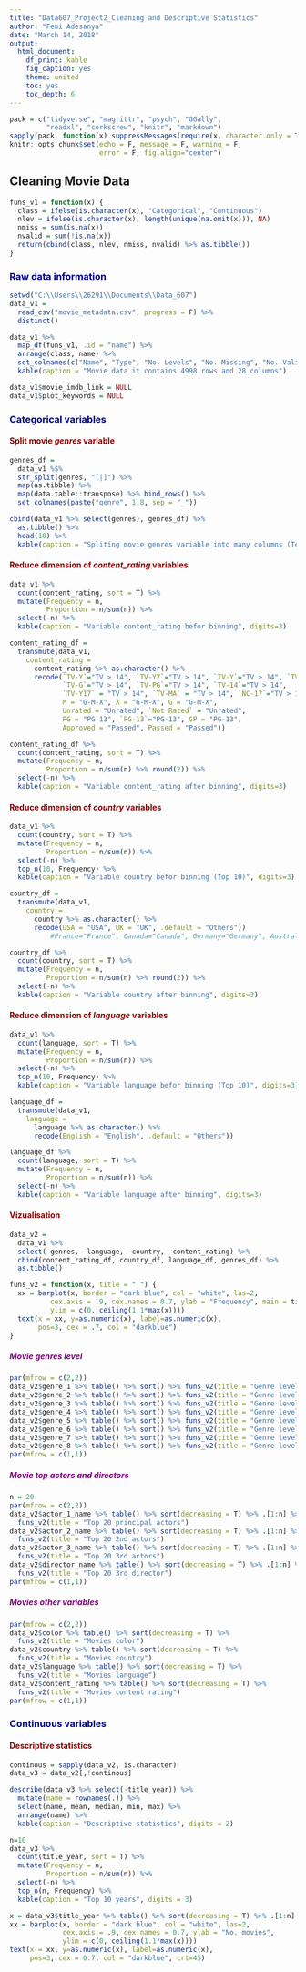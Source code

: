 ---
title: "Data607_Project2_Cleaning and Descriptive Statistics"
author: "Femi Adesanya"
date: "March 14, 2018"
output: 
  html_document: 
    df_print: kable
    fig_caption: yes
    theme: united
    toc: yes
    toc_depth: 6
---

```{r setup, include=FALSE}
pack = c("tidyverse", "magrittr", "psych", "GGally", 
         "readxl", "corkscrew", "knitr", "markdown")
sapply(pack, function(x) suppressMessages(require(x, character.only = T)))
knitr::opts_chunk$set(echo = F, message = F, warning = F,
                      error = F, fig.align="center")
```


## Cleaning Movie Data


```{r}
funs_v1 = function(x) {
  class = ifelse(is.character(x), "Categorical", "Continuous")
  nlev = ifelse(is.character(x), length(unique(na.omit(x))), NA) 
  nmiss = sum(is.na(x))
  nvalid = sum(!is.na(x))
  return(cbind(class, nlev, nmiss, nvalid) %>% as.tibble())
} 
```


###  <font color="darkblue">  Raw data information </font>


```{r}
setwd("C:\\Users\\26291\\Documents\\Data_607")
data_v1 = 
  read_csv("movie_metadata.csv", progress = F) %>%
  distinct() 

data_v1 %>% 
  map_df(funs_v1, .id = "name") %>% 
  arrange(class, name) %>%
  set_colnames(c("Name", "Type", "No. Levels", "No. Missing", "No. Valid")) %>%
  kable(caption = "Movie data it contains 4998 rows and 28 columns")

data_v1$movie_imdb_link = NULL
data_v1$plot_keywords = NULL
```


### <font color="darkblue">  Categorical variables </font>


#### <font color="darkred">  Split movie *genres* variable </font>
 

```{r}
genres_df = 
  data_v1 %$%
  str_split(genres, "[|]") %>%
  map(as.tibble) %>% 
  map(data.table::transpose) %>% bind_rows() %>%
  set_colnames(paste("genre", 1:8, sep = "_"))

cbind(data_v1 %>% select(genres), genres_df) %>%
  as.tibble() %>%
  head(10) %>%
  kable(caption = "Spliting movie genres variable into many columns (Ten rows)")
```



#### <font color="darkred"> Reduce dimension of *content_rating* variables </font>


```{r} 
data_v1 %>% 
  count(content_rating, sort = T) %>%
  mutate(Frequency = n,
         Proportion = n/sum(n)) %>%
  select(-n) %>%
  kable(caption = "Variable content_rating befor binning", digits=3)

content_rating_df =
  transmute(data_v1,
    content_rating = 
      content_rating %>% as.character() %>%
      recode(`TV-Y`="TV > 14", `TV-Y7`="TV > 14", `TV-Y`="TV > 14", `TV-PG`="TV > 14",   
             `TV-G`="TV > 14", `TV-PG`="TV > 14", `TV-14`="TV > 14", 
             `TV-Y17` = "TV > 14", `TV-MA` = "TV > 14", `NC-17`="TV > 14",
             M = "G-M-X", X = "G-M-X", G = "G-M-X",
             Unrated = "Unrated", `Not Rated` = "Unrated",
             PG = "PG-13", `PG-13`="PG-13", GP = "PG-13", 
             Approved = "Passed", Passed = "Passed"))

content_rating_df %>% 
  count(content_rating, sort = T) %>%
  mutate(Frequency = n,
         Proportion = n/sum(n) %>% round(2)) %>%
  select(-n) %>%
  kable(caption = "Variable content_rating after binning", digits=3)
```


#### <font color="darkred"> Reduce dimension of *country* variables </font> 


```{r}
data_v1 %>% 
  count(country, sort = T) %>%
  mutate(Frequency = n,
         Proportion = n/sum(n)) %>%
  select(-n) %>%
  top_n(10, Frequency) %>%
  kable(caption = "Variable country befor binning (Top 10)", digits=3)

country_df =
  transmute(data_v1,
    country = 
      country %>% as.character() %>%
      recode(USA = "USA", UK = "UK", .default = "Others"))
          #France="France", Canada="Canada", Germany="Germany", Australia="Australia",

country_df %>% 
  count(country, sort = T) %>%
  mutate(Frequency = n,
         Proportion = n/sum(n) %>% round(2)) %>%
  select(-n) %>%
  kable(caption = "Variable country after binning", digits=3)
```


#### <font color="darkred"> Reduce dimension of *language* variables </font> 


```{r}
data_v1 %>% 
  count(language, sort = T) %>%
  mutate(Frequency = n,
         Proportion = n/sum(n)) %>%
  select(-n) %>%
  top_n(10, Frequency) %>%
  kable(caption = "Variable language befor binning (Top 10)", digits=3)

language_df =
  transmute(data_v1,
    language = 
      language %>% as.character() %>%
      recode(English = "English", .default = "Others"))

language_df %>% 
  count(language, sort = T) %>%
  mutate(Frequency = n,
         Proportion = n/sum(n)) %>%
  select(-n) %>%
  kable(caption = "Variable language after binning", digits=3)
```


#### <font color="darkred"> Vizualisation </font>


```{r}
data_v2 = 
  data_v1 %>%
  select(-genres, -language, -country, -content_rating) %>%
  cbind(content_rating_df, country_df, language_df, genres_df) %>%
  as.tibble()

funs_v2 = function(x, title = " ") {
  xx = barplot(x, border = "dark blue", col = "white", las=2, 
          cex.axis = .9, cex.names = 0.7, ylab = "Frequency", main = title, 
          ylim = c(0, ceiling(1.1*max(x))))
  text(x = xx, y=as.numeric(x), label=as.numeric(x), 
       pos=3, cex = .7, col = "darkblue")
}
```


##### <font color="purple"> Movie genres level </font> 


```{r, fig.width=12, fig.height=8}

par(mfrow = c(2,2))
data_v2$genre_1 %>% table() %>% sort() %>% funs_v2(title = "Genre level 1")
data_v2$genre_2 %>% table() %>% sort() %>% funs_v2(title = "Genre level 2")
data_v2$genre_3 %>% table() %>% sort() %>% funs_v2(title = "Genre level 3")
data_v2$genre_4 %>% table() %>% sort() %>% funs_v2(title = "Genre level 4")
data_v2$genre_5 %>% table() %>% sort() %>% funs_v2(title = "Genre level 5")
data_v2$genre_6 %>% table() %>% sort() %>% funs_v2(title = "Genre level 6")
data_v2$genre_7 %>% table() %>% sort() %>% funs_v2(title = "Genre level 7")
data_v2$genre_8 %>% table() %>% sort() %>% funs_v2(title = "Genre level 8")
par(mfrow = c(1,1))
```


##### <font color="purple"> Movie top actors and directors </font> 


```{r, fig.width=12, fig.height=8}
n = 20
par(mfrow = c(2,2))
data_v2$actor_1_name %>% table() %>% sort(decreasing = T) %>% .[1:n] %>%
  funs_v2(title = "Top 20 principal actors")
data_v2$actor_2_name %>% table() %>% sort(decreasing = T) %>% .[1:n] %>%
  funs_v2(title = "Top 20 2nd actors")
data_v2$actor_3_name %>% table() %>% sort(decreasing = T) %>% .[1:n] %>%
  funs_v2(title = "Top 20 3rd actors")
data_v2$director_name %>% table() %>% sort(decreasing = T) %>% .[1:n] %>%
  funs_v2(title = "Top 20 3rd director")
par(mfrow = c(1,1))
```


##### <font color="purple"> Movies other variables </font> 


```{r, fig.width=12, fig.height=8}
par(mfrow = c(2,2))
data_v2$color %>% table() %>% sort(decreasing = T) %>%
  funs_v2(title = "Movies color")
data_v2$country %>% table() %>% sort(decreasing = T) %>%
  funs_v2(title = "Movies country")
data_v2$language %>% table() %>% sort(decreasing = T) %>%
  funs_v2(title = "Movies language")
data_v2$content_rating %>% table() %>% sort(decreasing = T) %>%
  funs_v2(title = "Movies content rating")
par(mfrow = c(1,1))
```


### <font color="darkblue">  Continuous variables </font>

#### <font color="darkred"> Descriptive statistics </font>

```{r}
continous = sapply(data_v2, is.character)
data_v3 = data_v2[,!continous]

describe(data_v3 %>% select(-title_year)) %>%
  mutate(name = rownames(.)) %>%
  select(name, mean, median, min, max) %>%
  arrange(name) %>%
  kable(caption = "Descriptive statistics", digits = 2)
```


```{r}
n=10
data_v3 %>% 
  count(title_year, sort = T) %>%
  mutate(Frequency = n,
         Proportion = n/sum(n)) %>%
  select(-n) %>%
  top_n(n, Frequency) %>%
  kable(caption = "Top 10 years", digits = 3)
```


```{r, fig.width=14, fig.height=5}
x = data_v3$title_year %>% table() %>% sort(decreasing = T) %>% .[1:n]
xx = barplot(x, border = "dark blue", col = "white", las=2, 
             cex.axis = .9, cex.names = 0.7, ylab = "No. movies", 
             ylim = c(0, ceiling(1.1*max(x))))
text(x = xx, y=as.numeric(x), label=as.numeric(x), 
     pos=3, cex = 0.7, col = "darkblue", crt=45)

```

<!---
#### <font color="darkred"> Vizualisation </font>

```{r}
funs_v3 = function(x, title) {
  par(mfrow=c(1,2))
  d = density(x, na.rm = T)
  plot(d, main=title, xlab = "")
  polygon(d, col="#a32020", border="darkblue")
  boxplot(x, col = "#a32020", border = "darkblue", main = title, ylab = "Values")
  par(mfrow=c(1,1))
}
```



```{r, fig.width=10, fig.height=5, eval=F}
data_v3$num_critic_for_reviews %>% funs_v3(title = "No. critic for reviews")
data_v3$duration %>% funs_v3(title = "Duration")
data_v3$actor_1_facebook_likes %>% funs_v3(title = "No. facebook likes 1st actor")
data_v3$actor_2_facebook_likes %>% funs_v3(title = "No. facebook likes 2nd actor")
data_v3$actor_3_facebook_likes %>% funs_v3(title = "No. facebook likes 3rd actor")
data_v3$director_facebook_likes %>% funs_v3(title = "No. facebook likes director")
data_v3$gross %>% funs_v3(title = "Gross")
data_v3$num_voted_users %>% funs_v3(title = "No. votes")
data_v3$cast_total_facebook_likes %>% funs_v3(title = "No. cast facebook likes")
data_v3$facenumber_in_poster %>% funs_v3(title = "No. face in poster")
data_v3$num_user_for_reviews %>% funs_v3(title = "No. reviews")
data_v3$budget %>% funs_v3(title = "Budget")
#data_v3$title_year %>% funs_v3(title = "")
data_v3$imdb_score %>% funs_v3(title = "IMBD score")
data_v3$aspect_ratio %>% funs_v3(title = "Aspect ratio")
data_v3$movie_facebook_likes %>% funs_v3(title = "No. movie facebook likes")
```
--->


